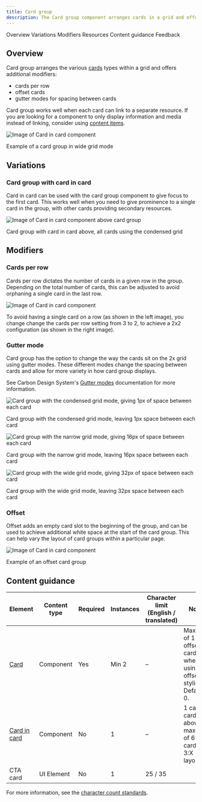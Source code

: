 ```yaml
---
title: Card group
description: The Card group component arranges cards in a grid and offers useful features that are applied to the group as a whole.
---
```



<ComponentDescription name="Card group" type="layout" />

<AnchorLinks>

<AnchorLink>Overview</AnchorLink>
<AnchorLink>Variations</AnchorLink>
<AnchorLink>Modifiers</AnchorLink>
<AnchorLink>Resources</AnchorLink>
<AnchorLink>Content guidance</AnchorLink>
<AnchorLink>Feedback</AnchorLink>

</AnchorLinks>

## Overview

Card group arranges the various [cards](../components/cards) types within a grid and offers additional modifiers:
- cards per row
- offset cards
- gutter modes for spacing between cards

Card group works well when each card can link to a separate resource. If you are looking for a component to only display information and media instead of linking, consider using [content items](../components/content-item).

<Row>
<Column colMd={8} colLg={8}>

![Image of Card in card component](../../images/component/card-group/card-group-overview.png)

<Caption>Example of a card group in wide grid mode </Caption>

</Column>
</Row>

## Variations

### Card group with card in card

Card in card can be used with the card group component to give focus to the first card. This works well when you need to give prominence to a single card in the group, with other cards providing secondary resources.

<Row>

<Column colMd={8} colLg={8}>

![Image of Card in card component above card group](../../images/component/card-group/card-group-variations-01.png)

<Caption>
  Card group with card in card above, all cards using the condensed grid
</Caption>

</Column>

</Row>

## Modifiers

### Cards per row

Cards per row dictates the number of cards in a given row in the group. Depending on the total number of cards, this can be adjusted to avoid orphaning a single card in the last row.

![Image of Card in card component](../../images/component/card-group/card-group-modifiers-01.png)

<Caption>
  To avoid having a single card on a row (as shown in the left image), you
  change change the cards per row setting from 3 to 2, to achieve a 2x2
  configuration (as shown in the right image).
</Caption>

### Gutter mode

Card group has the option to change the way the cards sit on the 2x grid using gutter modes. These different modes change the spacing between cards and allow for more variety in how card group displays.

See Carbon Design System's [Gutter modes](https://carbondesignsystem.com/guidelines/2x-grid/usage/#gutter-modes) documentation for more information.

![Card group with the condensed grid mode, giving 1px of space between each card](../../images/component/card-group/card-group-modifiers-02.png)

<Caption>
  Card group with the condensed grid mode, leaving 1px space between each card
</Caption>

![Card group with the narrow grid mode, giving 16px of space between each card](../../images/component/card-group/card-group-modifiers-03.png)

<Caption>
  Card group with the narrow grid mode, leaving 16px space between each card
</Caption>

![Card group with the wide grid mode, giving 32px of space between each card](../../images/component/card-group/card-group-modifiers-04.png)

<Caption>
  Card group with the wide grid mode, leaving 32px space between each card
</Caption>

### Offset

Offset adds an empty card slot to the beginning of the group, and can be used to achieve additional white space at the start of the card group. This can help vary the layout of card groups within a particular page.

<Row>

<Column colMd={8} colLg={8}>

![Image of Card in card component](../../images/component/card-group/card-group-modifiers-04.png)

<Caption>Example of an offset card group</Caption>

</Column>

</Row>

<ResourceLinks name="Card group" type="layout" />

## Content guidance

| Element                                                                            | Content type | Required | Instances | Character limit <br/>(English / translated) | Notes                                                             |
| ---------------------------------------------------------------------------------- | ------------ | -------- | --------- | ------------------------------------------- | ----------------------------------------------------------------- |
| [Card](https://www.ibm.com/standards/carbon/components/cards#card)                 | Component    | Yes      | Min 2     | –                                           | Maximum of 1 offset card when using offset styling. Default is 0. |
| [Card in card](https://www.ibm.com/standards/carbon/components/cards#card-in-card) | Component    | No       | 1         | –                                           | 1 card in card above a maximum of 6 cards in a 3:X layout.        |
| CTA card                                                                           | UI Element   | No       | 1         | 25 / 35                                     |                                                                   |

For more information, see the [character count standards](https://www.ibm.com/standards/carbon/guidelines/content#character-count-standards).

<ComponentFooter name="Card group" type="layout" />
